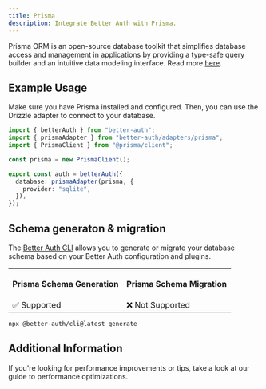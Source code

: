 ```yaml
---
title: Prisma
description: Integrate Better Auth with Prisma.
---
```


Prisma ORM is an open-source database toolkit that simplifies database access and management in applications by providing a type-safe query builder and an intuitive data modeling interface.
Read more [here](https://www.prisma.io/).

## Example Usage

Make sure you have Prisma installed and configured.
Then, you can use the Drizzle adapter to connect to your database.

```ts title="auth.ts"
import { betterAuth } from "better-auth";
import { prismaAdapter } from "better-auth/adapters/prisma";
import { PrismaClient } from "@prisma/client";

const prisma = new PrismaClient();

export const auth = betterAuth({
  database: prismaAdapter(prisma, {
    provider: "sqlite",
  }),
});
```

## Schema generaton & migration

The [Better Auth CLI](/docs/concepts/cli) allows you to generate or migrate
your database schema based on your Better Auth configuration and plugins.

<table>
  <tr className="border-b">
    <th>
      <p className="font-bold text-[16px] mb-1">Prisma Schema Generation</p>
    </th>
    <th>
      <p className="font-bold text-[16px] mb-1">Prisma Schema Migration</p>
    </th>
  </tr>
  <tr className="h-10">
    <td>✅ Supported</td>
    <td>❌ Not Supported</td>
  </tr>
</table>

```bash title="Schema Generation"
npx @better-auth/cli@latest generate
```

## Additional Information

If you're looking for performance improvements or tips, take a look at our guide to <Link href="/docs/guides/optimizing-for-performance">performance optimizations</Link>.
